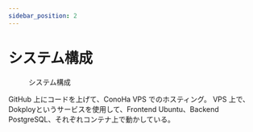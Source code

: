```yaml
---
sidebar_position: 2
---
```



# システム構成

<figure>
  <Drawio content={systemStructure} title="システム構成" />
  <figcaption className="text--center">システム構成</figcaption>
</figure>

GitHub 上にコードを上げて、ConoHa VPS でのホスティング。
VPS 上で、Dokployというサービスを使用して、Frontend Ubuntu、Backend PostgreSQL、それぞれコンテナ上で動かしている。
